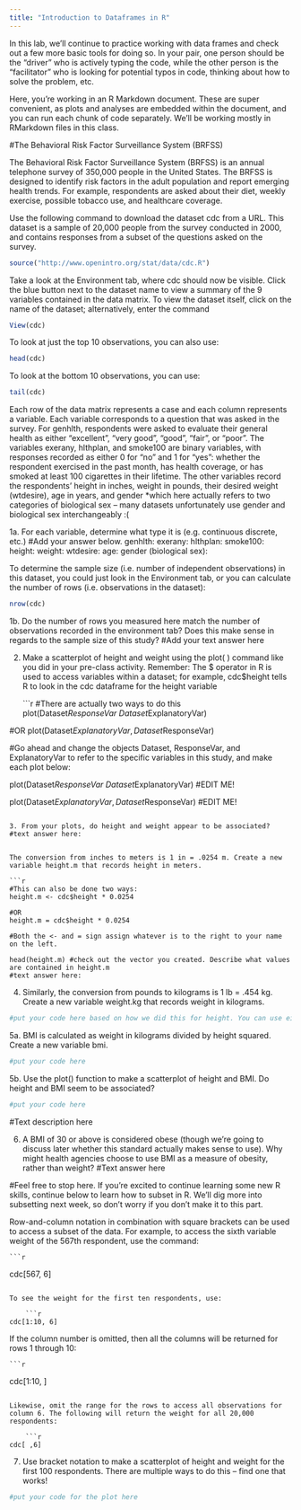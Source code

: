 ```yaml
---
title: "Introduction to Dataframes in R"
---
```


In this lab, we'll continue to practice working with data frames and check out a few more basic tools for doing so. In your pair, one person should be the "driver" who is actively typing the code, while the other person is the "facilitator" who is looking for potential typos in code, thinking about how to solve the problem, etc. 

Here, you're working in an R Markdown document. These are super convenient, as plots and analyses are embedded within the document, and you can run each chunk of code separately. We'll be working mostly in RMarkdown files in this class. 

#The Behavioral Risk Factor Surveillance System (BRFSS)

The Behavioral Risk Factor Surveillance System (BRFSS) is an annual telephone survey of 350,000 people in the United States. The BRFSS is designed to identify risk factors in the adult population and report emerging health trends. For example, respondents are asked about their diet, weekly exercise, possible tobacco use, and healthcare coverage. 

Use the following command to download the dataset cdc from a URL. This dataset is a sample of 20,000 people from the survey conducted in 2000, and contains responses from a subset of the questions asked on the survey.

```r
source("http://www.openintro.org/stat/data/cdc.R")
```

Take a look at the Environment tab, where cdc should now be visible. Click the blue button next to the dataset name to view a summary of the 9 variables contained in the data matrix. To view the dataset itself, click on the name of the dataset; alternatively, enter the command
```r
View(cdc)
```

To look at just the top 10 observations, you can also use: 

```r
head(cdc)
```

To look at the bottom 10 observations, you can use: 

```r
tail(cdc)
```

Each row of the data matrix represents a case and each column represents a variable. Each variable corresponds to a question that was asked in the survey. For genhlth, respondents were asked to evaluate their general health as either "excellent", "very good", "good", "fair", or "poor". The variables exerany, hlthplan, and smoke100 are binary variables, with responses recorded as either 0 for "no" and 1 for "yes": whether the respondent exercised in the past month, has health coverage, or has smoked at least 100 cigarettes in their lifetime. The other variables record the respondents' height in inches, weight in pounds, their desired weight (wtdesire), age in years, and gender *which here actually refers to two categories of biological sex -- many datasets unfortunately use gender and biological sex interchangeably :( 

1a. For each variable, determine what type it is (e.g. continuous discrete, etc.)
#Add your answer below. 
genhlth: 
exerany: 
hlthplan:
smoke100:
height:
weight:
wtdesire:
age:
gender (biological sex): 

To determine the sample size (i.e. number of independent observations) in this dataset, you could just look in the Environment tab, or you can calculate the number of rows (i.e. observations in the dataset): 

```r
nrow(cdc)
```


1b. Do the number of rows you measured here match the number of observations recorded in the environment tab? Does this make sense in regards to the sample size of this study?
#Add your text answer here


2. Make a scatterplot of height and weight using the plot( ) command like you did in your pre-class activity.
Remember: The $ operator in R is used to access variables within a dataset; for example, cdc$height tells R to look in the cdc dataframe for the height variable 

    ```r
#There are actually two ways to do this 
plot(Dataset$ResponseVar ~ Dataset$ExplanatoryVar)

#OR
plot(Dataset$ExplanatoryVar, Dataset$ResponseVar)    

#Go ahead and change the objects Dataset, ResponseVar, and ExplanatoryVar to refer to the specific variables in this study, and make each plot below:

plot(Dataset$ResponseVar ~ Dataset$ExplanatoryVar) #EDIT ME!

plot(Dataset$ExplanatoryVar, Dataset$ResponseVar) #EDIT ME!
    
```

3. From your plots, do height and weight appear to be associated?
#text answer here: 


The conversion from inches to meters is 1 in = .0254 m. Create a new variable height.m that records height in meters. 

```r
#This can also be done two ways:
height.m <- cdc$height * 0.0254 

#OR
height.m = cdc$height * 0.0254 

#Both the <- and = sign assign whatever is to the right to your name on the left. 

head(height.m) #check out the vector you created. Describe what values are contained in height.m
#text answer here:

```

4. Similarly, the conversion from pounds to kilograms is 1 lb = .454 kg. Create a new variable weight.kg that records weight in kilograms.

```r
#put your code here based on how we did this for height. You can use either <- or =, whichever you prefer. 


```


5a. BMI is calculated as weight in kilograms divided by height squared. Create a new variable bmi. 

```r
#put your code here 
```

5b.  Use the plot() function to make a scatterplot of height and BMI. Do height and BMI seem to be associated?

```r
#put your code here 


```
#Text description here


6. A BMI of 30 or above is considered obese (though we're going to discuss later whether this standard actually makes sense to use). Why might health agencies choose to use BMI as a measure of obesity, rather than weight? 
#Text answer here 



#Feel free to stop here. If you're excited to continue learning some new R skills, continue below to learn how to subset in R. We'll dig more into subsetting next week, so don't worry if you don't make it to this part. 

Row-and-column notation in combination with square brackets can be used to access a subset of the data. For example, to access the sixth variable weight of the 567th respondent, use the command:

    ```r
cdc[567, 6]
```

To see the weight for the first ten respondents, use:

    ```r
cdc[1:10, 6]
```

If the column number is omitted, then all the columns will be returned for rows 1 through 10: 
	
    ```r
cdc[1:10, ]
```

Likewise, omit the range for the rows to access all observations for column 6. The following will return the weight for all 20,000 respondents:
	
    ```r
cdc[ ,6]
```


7. Use bracket notation to make a scatterplot of height and weight for the first 100 respondents. There are multiple ways to do this -- find one that works!

```r
#put your code for the plot here 



```
